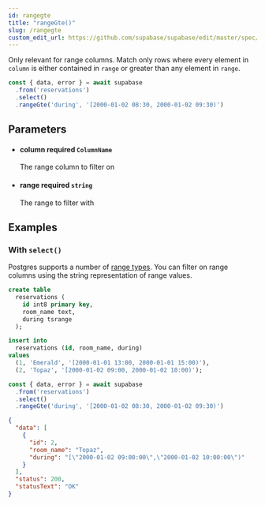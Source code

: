 ```yaml
---
id: rangegte
title: "rangeGte()"
slug: /rangegte
custom_edit_url: https://github.com/supabase/supabase/edit/master/spec/supabase_js_v2.yml
---
```


Only relevant for range columns. Match only rows where every element in
`column` is either contained in `range` or greater than any element in
`range`.

```ts
const { data, error } = await supabase
  .from('reservations')
  .select()
  .rangeGte('during', '[2000-01-02 08:30, 2000-01-02 09:30)')
```


## Parameters


<ul className="method-list-group">
  
<li className="method-list-item">
  <h4 className="method-list-item-label">
    <span className="method-list-item-label-name">
      column
    </span>
    <span className="method-list-item-label-badge required">
      required
    </span>
    <span className="method-list-item-validation">
      <code>ColumnName</code>
    </span>
  </h4>
  <div class="method-list-item-description">

The range column to filter on

  </div>
  
</li>


<li className="method-list-item">
  <h4 className="method-list-item-label">
    <span className="method-list-item-label-name">
      range
    </span>
    <span className="method-list-item-label-badge required">
      required
    </span>
    <span className="method-list-item-validation">
      <code>string</code>
    </span>
  </h4>
  <div class="method-list-item-description">

The range to filter with

  </div>
  
</li>

</ul>














## Examples

### With `select()`

Postgres supports a number of [range
types](https://www.postgresql.org/docs/current/rangetypes.html). You
can filter on range columns using the string representation of range
values.

<Tabs scrollable size="small" type="underlined" defaultActiveId="schema">
<TabPanel id="schema" label="Schema">

  ```sql
  create table
    reservations (
      id int8 primary key,
      room_name text,
      during tsrange
    );

  insert into
    reservations (id, room_name, during)
  values
    (1, 'Emerald', '[2000-01-01 13:00, 2000-01-01 15:00)'),
    (2, 'Topaz', '[2000-01-02 09:00, 2000-01-02 10:00)');
  ```

</TabPanel>
<TabPanel id="js" label="JavaScript">

  ```ts
  const { data, error } = await supabase
    .from('reservations')
    .select()
    .rangeGte('during', '[2000-01-02 08:30, 2000-01-02 09:30)')
  ```

</TabPanel>
<TabPanel id="result" label="Result">

  ```json
  {
    "data": [
      {
        "id": 2,
        "room_name": "Topaz",
        "during": "[\"2000-01-02 09:00:00\",\"2000-01-02 10:00:00\")"
      }
    ],
    "status": 200,
    "statusText": "OK"
  }
  ```

</TabPanel>
</Tabs>